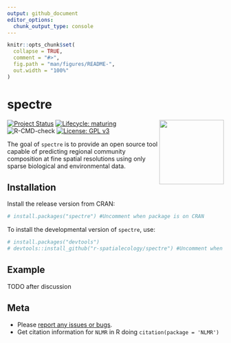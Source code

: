 ```yaml
---
output: github_document
editor_options: 
  chunk_output_type: console
---
```


<!-- README.md is generated from README.Rmd. Please edit that file -->

```r
knitr::opts_chunk$set(
  collapse = TRUE,
  comment = "#>",
  fig.path = "man/figures/README-",
  out.width = "100%"
)
```

# spectre

<img src="man/figures/logo.png" align="right" width="150" />

<!-- badges: start -->

[![Project Status](https://www.repostatus.org/badges/latest/active.svg)](https://www.repostatus.org/#active)
[![Lifecycle: maturing](https://img.shields.io/badge/lifecycle-maturing-blue.svg)](https://www.tidyverse.org/lifecycle/#maturing)
![R-CMD-check](https://github.com/r-spatialecology/spectre/workflows/R-CMD-check/badge.svg)
[![License: GPL v3](https://img.shields.io/badge/License-GPLv3-blue.svg)](https://www.gnu.org/licenses/gpl-3.0) 

<!-- badges: end -->

The goal of `spectre` is to provide an open source tool capable of predicting regional community composition at fine spatial resolutions using only sparse biological and environmental data. 

## Installation

Install the release version from CRAN:

```r
# install.packages("spectre") #Uncomment when package is on CRAN
```

To install the developmental version of `spectre`, use:
```r
# install.packages("devtools")
# devtools::install_github("r-spatialecology/spectre") #Uncomment when repo is public
```

## Example

TODO after discussion

## Meta
- Please [report any issues or bugs](https://github.com/r-spatialecology/spectre/issues/new).
- Get citation information for `NLMR` in R doing `citation(package = 'NLMR')`